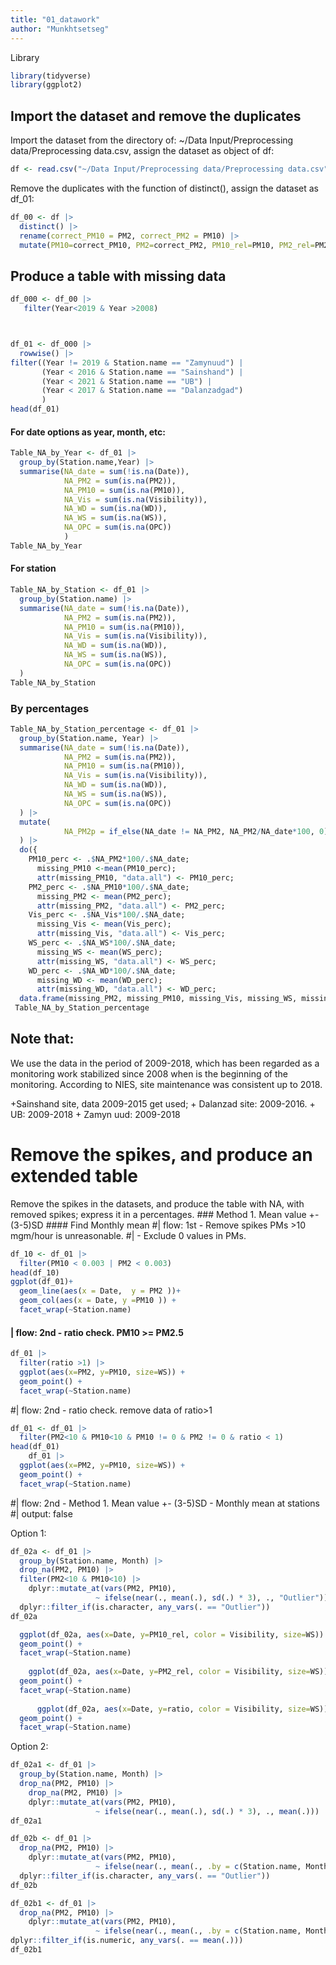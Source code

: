 ```yaml
---
title: "01_datawork"
author: "Munkhtsetseg"
---
```


Library

```r
library(tidyverse)
library(ggplot2)
```

## Import the dataset and remove the duplicates

Import the dataset from the directory of: \~/Data Input/Preprocessing data/Preprocessing data.csv, assign the dataset as object of df:

```r
df <- read.csv("~/Data Input/Preprocessing data/Preprocessing data.csv")
```

Remove the duplicates with the function of distinct(), assign the dataset as df_01:

```r
df_00 <- df |>
  distinct() |>
  rename(correct_PM10 = PM2, correct_PM2 = PM10) |>
  mutate(PM10=correct_PM10, PM2=correct_PM2, PM10_rel=PM10, PM2_rel=PM2, ratio = PM2/PM10)
```

## Produce a table with missing data

```r
df_000 <- df_00 |>
   filter(Year<2019 & Year >2008)



df_01 <- df_000 |>
  rowwise() |>
filter((Year != 2019 & Station.name == "Zamynuud") | 
       (Year < 2016 & Station.name == "Sainshand") |
       (Year < 2021 & Station.name == "UB") |
       (Year < 2017 & Station.name == "Dalanzadgad")
       )
head(df_01)
```

#### For date options as year, month, etc:

```r
Table_NA_by_Year <- df_01 |>
  group_by(Station.name,Year) |> 
  summarise(NA_date = sum(!is.na(Date)),
            NA_PM2 = sum(is.na(PM2)),
            NA_PM10 = sum(is.na(PM10)),
            NA_Vis = sum(is.na(Visibility)),
            NA_WD = sum(is.na(WD)),
            NA_WS = sum(is.na(WS)),
            NA_OPC = sum(is.na(OPC))
            ) 
Table_NA_by_Year

```

#### For station

```r
Table_NA_by_Station <- df_01 |>
  group_by(Station.name) |> 
  summarise(NA_date = sum(!is.na(Date)),
            NA_PM2 = sum(is.na(PM2)),
            NA_PM10 = sum(is.na(PM10)),
            NA_Vis = sum(is.na(Visibility)),
            NA_WD = sum(is.na(WD)),
            NA_WS = sum(is.na(WS)),
            NA_OPC = sum(is.na(OPC))
  ) 
Table_NA_by_Station
```

### By percentages

```r
Table_NA_by_Station_percentage <- df_01 |>
  group_by(Station.name, Year) |> 
  summarise(NA_date = sum(!is.na(Date)),
            NA_PM2 = sum(is.na(PM2)),
            NA_PM10 = sum(is.na(PM10)),
            NA_Vis = sum(is.na(Visibility)),
            NA_WD = sum(is.na(WD)),
            NA_WS = sum(is.na(WS)),
            NA_OPC = sum(is.na(OPC))
  ) |> 
  mutate(
            NA_PM2p = if_else(NA_date != NA_PM2, NA_PM2/NA_date*100, 0)
  ) |>
  do({
    PM10_perc <- .$NA_PM2*100/.$NA_date; 
      missing_PM10 <-mean(PM10_perc); 
      attr(missing_PM10, "data.all") <- PM10_perc; 
    PM2_perc <- .$NA_PM10*100/.$NA_date; 
      missing_PM2 <- mean(PM2_perc); 
      attr(missing_PM2, "data.all") <- PM2_perc;
    Vis_perc <- .$NA_Vis*100/.$NA_date; 
      missing_Vis <- mean(Vis_perc); 
      attr(missing_Vis, "data.all") <- Vis_perc; 
    WS_perc <- .$NA_WS*100/.$NA_date; 
      missing_WS <- mean(WS_perc); 
      attr(missing_WS, "data.all") <- WS_perc; 
    WD_perc <- .$NA_WD*100/.$NA_date; 
      missing_WD <- mean(WD_perc); 
      attr(missing_WD, "data.all") <- WD_perc; 
  data.frame(missing_PM2, missing_PM10, missing_Vis, missing_WS, missing_WD)}) 
 Table_NA_by_Station_percentage
```

## Note that:

We use the data in the period of 2009-2018, which has been regarded as a monitoring work stabilized since 2008 when is the beginning of the monitoring. According to NIES, site maintenance was consistent up to 2018.

+Sainshand site, data 2009-2015 get used; + Dalanzad site: 2009-2016. + UB: 2009-2018 + Zamyn uud: 2009-2018

# Remove the spikes, and produce an extended table

Remove the spikes in the datasets, and produce the table with NA, with removed spikes; express it in a percentages. 
### Method 1. Mean value +- (3-5)SD 
#### Find Monthly mean 
#\| flow: 1st - Remove spikes PMs \>10 mgm/hour is unreasonable. #\| - Exclude 0 values in PMs.

```r
df_10 <- df_01 |>
  filter(PM10 < 0.003 | PM2 < 0.003) 
head(df_10)
ggplot(df_01)+
  geom_line(aes(x = Date,  y = PM2 ))+
  geom_col(aes(x = Date, y =PM10 )) +
  facet_wrap(~Station.name)

```

#### \| flow: 2nd - ratio check. PM10 \>= PM2.5

```r
df_01 |>
  filter(ratio >1) |>
  ggplot(aes(x=PM2, y=PM10, size=WS)) +
  geom_point() +
  facet_wrap(~Station.name)
```

#\| flow: 2nd - ratio check. remove data of ratio\>1

```r
df_01 <- df_01 |>
  filter(PM2<10 & PM10<10 & PM10 != 0 & PM2 != 0 & ratio < 1) 
head(df_01)
    df_01 |>
  ggplot(aes(x=PM2, y=PM10, size=WS)) +
  geom_point() +
  facet_wrap(~Station.name)
```

#\| flow: 2nd - Method 1. Mean value +- (3-5)SD - Monthly mean at stations #\| output: false

Option 1:

```r
df_02a <- df_01 |>
  group_by(Station.name, Month) |>
  drop_na(PM2, PM10) |>
  filter(PM2<10 & PM10<10) |>
    dplyr::mutate_at(vars(PM2, PM10), 
                   ~ ifelse(near(., mean(.), sd(.) * 3), ., "Outlier")) |>
  dplyr::filter_if(is.character, any_vars(. == "Outlier"))
df_02a

  ggplot(df_02a, aes(x=Date, y=PM10_rel, color = Visibility, size=WS)) +
  geom_point() +
  facet_wrap(~Station.name)
  
    ggplot(df_02a, aes(x=Date, y=PM2_rel, color = Visibility, size=WS)) +
  geom_point() +
  facet_wrap(~Station.name)
    
      ggplot(df_02a, aes(x=Date, y=ratio, color = Visibility, size=WS)) +
  geom_point() +
  facet_wrap(~Station.name)
```

Option 2:

```r
df_02a1 <- df_01 |>
  group_by(Station.name, Month) |>
  drop_na(PM2, PM10) |>
    drop_na(PM2, PM10) |>
    dplyr::mutate_at(vars(PM2, PM10), 
                   ~ ifelse(near(., mean(.), sd(.) * 3), ., mean(.)))
df_02a1
```

```r
df_02b <- df_01 |>
  drop_na(PM2, PM10) |>
    dplyr::mutate_at(vars(PM2, PM10), 
                   ~ ifelse(near(., mean(., .by = c(Station.name, Month)), sd(.) * 3), ., "Outlier")) |>
  dplyr::filter_if(is.character, any_vars(. == "Outlier"))
df_02b


```

```r
df_02b1 <- df_01 |>
  drop_na(PM2, PM10) |>
    dplyr::mutate_at(vars(PM2, PM10), 
                   ~ ifelse(near(., mean(., .by = c(Station.name, Month)), sd(.) * 3), ., mean(., .by =c(Station.name, Month)))) |>
dplyr::filter_if(is.numeric, any_vars(. == mean(.)))
df_02b1
```


